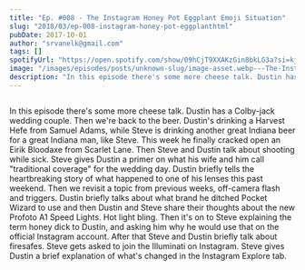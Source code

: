 ```yaml
---
title: "Ep. #008 - The Instagram Honey Pot Eggplant Emoji Situation"
slug: "2018/03/ep-008-instagram-honey-pot-eggplanthtml"
pubDate: 2017-10-01
author: "srvanelk@gmail.com"
tags: []
spotifyUrl: "https://open.spotify.com/show/09hCjT9XXAKzGin8bkLG3a?si=kjRZvQ1JTb6Ov3HVzSSlWA"
image: "/images/episodes/posts/unknown-slug/image-asset.webp---The-Instagram-Honey-Pot-Eggplant-Emoji-Situation-e1riht"
description: "In this episode there's some more cheese talk. Dustin has a Colby-jack wedding couple. Then we're back to the beer. Dustin's drinking a Harvest Hefe from Samuel Adams, while Steve is drinking another great Indiana beer for a great Indiana man, like Steve. This week he finally cracked open an Eirik Bloodaxe from Scarlet Lane. Then Steve and Dustin talk about shooting while sick. Steve gives Dustin a primer on what his wife and him call 'traditional coverage' for the wedding day. Dustin briefly tells the heartbreaking story of what happened to one of his lenses this past weekend. Then we revisit a topic from previous weeks, off-camera flash and triggers. Dustin briefly talks about what brand he ditched Pocket Wizard to use and then Dustin and Steve share their thoughts about the new Profoto A1 Speed Lights. Hot light bling. Then it's on to Steve explaining the term honey dick to Dustin, and asking him why he would use that on the official Instagram account. After that Steve and Dustin briefly talk about firesafes. Steve gets asked to join the Illuminati on Instagram. Steve gives Dustin a brief explanation of what's changed in the Instagram Explore tab."
---
```


<figure>
  <img src="/images/episodes/posts/unknown-slug/image-asset.webp" alt="" />
</figure>

In this episode there's some more cheese talk. Dustin has a Colby-jack wedding couple. Then we're back to the beer. Dustin's drinking a Harvest Hefe from Samuel Adams, while Steve is drinking another great Indiana beer for a great Indiana man, like Steve. This week he finally cracked open an Eirik Bloodaxe from Scarlet Lane. Then Steve and Dustin talk about shooting while sick. Steve gives Dustin a primer on what his wife and him call "traditional coverage" for the wedding day. Dustin briefly tells the heartbreaking story of what happened to one of his lenses this past weekend. Then we revisit a topic from previous weeks, off-camera flash and triggers. Dustin briefly talks about what brand he ditched Pocket Wizard to use and then Dustin and Steve share their thoughts about the new Profoto A1 Speed Lights. Hot light bling. Then it's on to Steve explaining the term honey dick to Dustin, and asking him why he would use that on the official Instagram account. After that Steve and Dustin briefly talk about firesafes. Steve gets asked to join the Illuminati on Instagram. Steve gives Dustin a brief explanation of what's changed in the Instagram Explore tab.
